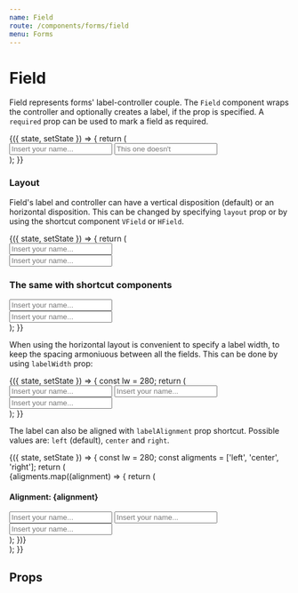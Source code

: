 ```yaml
---
name: Field
route: /components/forms/field
menu: Forms
---
```





# Field

Field represents forms' label-controller couple.
The `Field` component wraps the controller and optionally creates a label, if the prop is specified.
A `required` prop can be used to mark a field as required.

<Playground>
    <FormsStoryWrapper>
        {({ state, setState }) => {
            return (
                <div style={{ width: 400 }}>
                    <Field label="This field has a label" required={true}>
                        <Input placeholder="Insert your name..." />
                    </Field>
                    <Field>
                        <Input placeholder="This one doesn't" />
                    </Field>
                </div>
            );
        }}
    </FormsStoryWrapper>
</Playground>

### Layout

Field's label and controller can have a vertical disposition (default) or an horizontal disposition.
This can be changed by specifying `layout` prop or by using the shortcut component `VField` or `HField`.

<Playground>
    <FormsStoryWrapper>
        {({ state, setState }) => {
            return (
                <div style={{ width: 400 }}>
                    <div>
                        <Field label="Vertical layout label">
                            <Input placeholder="Insert your name..." />
                        </Field>
                    </div>
                    <div>
                        <Field label="Horizontal layout label" layout="horizontal">
                            <Input placeholder="Insert your name..." />
                        </Field>
                    </div>
                    <h3>The same with shortcut components</h3>
                    <div>
                        <VField label="Vertical layout label">
                            <Input placeholder="Insert your name..." />
                        </VField>
                    </div>
                    <div>
                        <HField label="Horizontal layout label">
                            <Input placeholder="Insert your name..." />
                        </HField>
                    </div>
                </div>
            );
        }}
    </FormsStoryWrapper>
</Playground>

When using the horizontal layout is convenient to specify a label width,
to keep the spacing armoniuous between all the fields.
This can be done by using `labelWidth` prop:

<Playground>
    <FormsStoryWrapper>
        {({ state, setState }) => {
            const lw = 280;
            return (
                <div style={{ width: 500 }}>
                    <HField labelWidth={lw} label="Horizontal layout label">
                        <Input placeholder="Insert your name..." />
                    </HField>
                    <HField labelWidth={lw} label="Short label">
                        <Input placeholder="Insert your name..." />
                    </HField>
                    <HField labelWidth={lw} label="Very very long field label for input field">
                        <Input placeholder="Insert your name..." />
                    </HField>
                </div>
            );
        }}
    </FormsStoryWrapper>
</Playground>

The label can also be aligned with `labelAlignment` prop shortcut.
Possible values are: `left` (default), `center` and `right`.

<Playground format={false}>
    <FormsStoryWrapper>
        {({ state, setState }) => {
            const lw = 280;
            const aligments = ['left', 'center', 'right'];
            return (
                <div style={{ width: 500 }}>
                    {aligments.map((alignment) => {
                        return (
                            <div key={alignment} className="m-b-20">
                                <h4>
                                    Alignment: <Monospace>{alignment}</Monospace>
                                </h4>
                                <HField
                                    labelWidth={lw}
                                    labelAlignment={alignment}
                                    label="Horizontal layout label"
                                >
                                    <Input placeholder="Insert your name..." />
                                </HField>
                                <HField
                                    labelWidth={lw}
                                    labelAlignment={alignment}
                                    label="Short label"
                                >
                                    <Input placeholder="Insert your name..." />
                                </HField>
                                <HField
                                    labelWidth={lw}
                                    labelAlignment={alignment}
                                    label="Very very long field label for input field"
                                >
                                    <Input placeholder="Insert your name..." />
                                </HField>
                            </div>
                        );
                    })}
                </div>
            );
        }}
    </FormsStoryWrapper>
</Playground>

## Props

<Props of={Field} />
